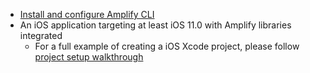 * [Install and configure Amplify CLI](https://docs.amplify.aws/cli/start/install)
* An iOS application targeting at least iOS 11.0 with Amplify libraries integrated
    * For a full example of creating a iOS Xcode project, please follow [project setup walkthrough](/lib-v1/project-setup/create-application)
